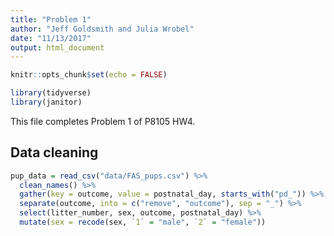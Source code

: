 ```yaml
---
title: "Problem 1"
author: "Jeff Goldsmith and Julia Wrobel"
date: "11/13/2017"
output: html_document
---
```


```r
knitr::opts_chunk$set(echo = FALSE)

library(tidyverse)
library(janitor)
```

This file completes Problem 1 of P8105 HW4.

## Data cleaning 

```r
pup_data = read_csv("data/FAS_pups.csv") %>%
  clean_names() %>%
  gather(key = outcome, value = postnatal_day, starts_with("pd_")) %>%
  separate(outcome, into = c("remove", "outcome"), sep = "_") %>%
  select(litter_number, sex, outcome, postnatal_day) %>%
  mutate(sex = recode(sex, `1` = "male", `2` = "female"))
```

